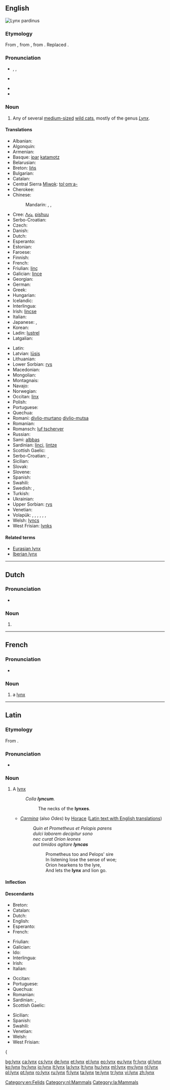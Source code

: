 {{also|Lynx}}
==English==

[[Image:Linces12.jpg|thumb|''Lynx pardinus'']]
{{wikipedia}}

===Etymology===
From {{etyl|enm}} {{term|lynx|lang=enm}}, from {{etyl|la}} {{term|lynx|lang=la}}, from {{etyl|grc}} {{term|λύγξ|lang=grc|sc=polytonic|tr=lunx}}. Replaced {{etyl|ang|-}} {{term|lox|lang=ang}}.

===Pronunciation===
* {{enPR|lĭngks}}, {{IPA|/lɪŋks/}}, {{X-SAMPA|/lINks/}}
* {{audio|en-us-lynx.ogg|Audio (US)}}

* {{homophones|links}}
* {{rhymes|ɪŋks}}

===Noun===
{{en-noun|es}}

# Any of several [[medium-sized]] [[wild cat]]s, mostly of the genus ''[[Lynx]]''.

====Translations====
{{rfc-tsort|duplicate language: Serbo-Croatian}}
{{trans-top|wild cat}}
* Albanian: {{t-|sq|rrëqebull}}
* Algonquin: {{tø|alq|pijiw}}
* Armenian: {{t+|hy|լուսան|tr=lusan}}
* Basque: [[ipar]] [[katamotz]]
* Belarusian: {{t-|be|рысь|f|tr=rys’}}
* Breton: [[lińs]]
* Bulgarian: {{t+|bg|рис|m|tr=ris|sc=Cyrl}}
* Catalan: {{t-|ca|linx|m}}
* Central Sierra [[Miwok]]: [[tolˑomˑa-]]
* Cherokee: {{t-|chr|ᎬᎮ|tr=gvhe|sc=Cher}}
* Chinese:
*: Mandarin: {{t|cmn|猞猁|tr=shēlì|sc=Hani}}, {{t|cmn|山貓|sc=Hani}}, {{t|cmn|山猫|tr=shānmāo|sc=Hani}}
* Cree: [[ᐱᔔ]], [[pishuu]]
* Serbo-Croatian: {{t-|sh|ris}}
* Czech: {{t+|cs|rys|m}}
* Danish: {{t-|da|los}}
* Dutch: {{t+|nl|lynx|m}}
* Esperanto: {{t-|eo|linko}}
* Estonian: {{t+|et|ilves}}
* Faroese: {{t-|fo|geypa}}
* Finnish: {{t+|fi|ilves}}
* French: {{t+|fr|lynx|m}}
* Friulian: [[linç]]
* Galician: [[lince#Galician|lince]] {{m}}
* Georgian: {{t-|ka|ფოცხვერი|tr=p'oc'xveri|sc=Geor}}
* German: {{t+|de|Luchs|m}}
* Greek: {{t+|el|λύγκας|m}}
* Hungarian: {{t+|hu|hiúz}}
* Icelandic: {{t-|is|gaupa|f}}
* Interlingua: {{t-|ia|lynce}}
* Irish: [[lincse]]
* Italian: {{t+|it|lince|f}}
* Japanese: {{t-|ja|ヤマネコ|tr=yamaneko|sc=Jpan}}, {{t-|ja|山猫|tr=やまねこ, yamaneko|sc=Jpan}}
* Korean: {{t-|ko|스라소니|tr=seurasoni|sc=Hang}}
* Ladin: [[lustrel]]<!--NOTE: do not put the taxonomical name in as the Latin translation-->
* Latgalian: {{tø|ltg|mežakačs|m}}
{{trans-mid}}
* Latin: {{t+|la|lynx|c}}
* Latvian: [[lūsis]]
* Lithuanian: {{t+|lt|lūšis}}
* Lower Sorbian: [[rys]]
* Macedonian: {{t+|mk|рис|m|tr=ris|sc=Cyrl}}
* Mongolian: {{t-|mn|шилүүс|tr=šilüüs|sc=Cyrl}}
* Montagnais: {{tø|moe|pishu}}
* Navajo: {{tø|nv|náshdóí łibáhígíí}}
* Norwegian: {{t+|no|gaupe}}
* Occitan: [[linx]] {{m}}
* Polish: {{t+|pl|ryś|f}}
* Portuguese: {{t+|pt|lince|m}}
* Quechua: {{t-|qu|linsi}}
* Romani: [[divlio-murtano]] {{m}} [[divlio-mutsa]] {{f}}
* Romanian: {{t+|ro|linx}}
* Romansch: [[luf tscherver]]
* Russian: {{t+|ru|рысь|f|tr=rys’|sc=Cyrl}}
* Sami: [[albbas]]
* Sardinian: [[linci]], [[lintze]]
* Scottish Gaelic: {{t-|gd|lioncs|m}}
* Serbo-Croatian: {{t-|sh|рис|m}}, {{t-|sh|ris|m}}
* Sicilian: {{t-|scn|linci}}
* Slovak: {{t-|sk|rys|m}}
* Slovene: {{t+|sl|ris|m}}
* Spanish: {{t+|es|lince|m}}
* Swahili: {{t-|sw|linksi}}
* Swedish: {{t+|sv|lo|c}}, {{t+|sv|lodjur|n}}
* Turkish: {{t+|tr|vaşak}}
* Ukrainian: {{t-|uk|рись|f|tr=rys’|sc=Cyrl}}
* Upper Sorbian: [[rys]]
* Venetian: {{tø|vec|lenze}}
* Volapük: {{qualifier|♂♀}} {{t+|vo|lünk}}, {{qualifier|♂}} {{t-|vo|hilünk}}, {{qualifier|♀}} {{t-|vo|jilünk}}, {{qualifier|♂♀ offspring, young}} {{t-|vo|lünkül}}, {{qualifier|♂ offspring}} {{t-|vo|hilünkül}}, {{qualifier|♀ offspring}} {{t-|vo|jilünkül}}, {{qualifier|older term}} {{t-|vo|luxaf}}
* Welsh: [[lyncs]]
* West Frisian: [[lynks]]
{{trans-bottom}}

====Related terms====
* [[Eurasian lynx]]
* [[Iberian lynx]]

[[Category:en:Felids]]

----

==Dutch==

===Pronunciation===
* {{audio|Nl-lynx.ogg|audio}}

===Noun===
{{nl-noun|m|lynxen|lynxje}}

# {{l|en|lynx}}

[[Category:nl:Mammals]]

----

==French==

===Pronunciation===
* {{audio|Fr-lynx.ogg|audio}}

===Noun===
{{fr-noun|m|pl=lynx}}

# a [[#Noun|lynx]]

----

==Latin==

===Etymology===
From {{etyl|grc|la}} {{term|λύγξ|tr=lunks|sc=Grek|lang=grc}}.

===Pronunciation===
* {{a|Classical}} {{IPA|/lʏnks/|lang=la}}

===Noun===
{{la-noun|lynx|lyncis|lyncis|c|third}}

# A [[lynx#English|lynx]]
#: ''Colla '''lyncum'''.''
#:: The necks of the '''lynxes'''.
#* ''[[w:Odes (Horace)|Carmina]]'' (also ''Odes'') by [[w:Horace|Horace]] ([http://www.perseus.tufts.edu/hopper/text?doc=Perseus:abo:phi,0893,001:2:13 Latin text with English translations])
#*: ''Quin et Prometheus et Pelopis parens''
#*: ''dulci laborem decipitur sono''
#*: ''nec curat Orion leones''
#*: ''aut timidos agitare '''lyncas'''''
#*:: Prometheus too and Pelops' sire
#*:: In listening lose the sense of woe;
#*:: Orion hearkens to the lyre,
#*:: And lets the '''lynx''' and lion go.

====Inflection====
{{la-decl-3rd|lynx|lynx|lync}}

====Descendants====
{{top4}}
* Breton: {{l|br|lińs}}
* Catalan: {{l|ca|linx}}
* Dutch: {{l|nl|lynx}}
* English: {{l|en|lynx}}
* Esperanto: {{l|eo|linko}}
* French: {{l|fr|lynx}}
{{mid4}}
* Friulian: {{l|fur|linç}}
* Galician: {{l|gl|lince}}
* Ido: {{l|io|linco}}
* Interlingua: {{l|ia|lynce}}
* Irish: {{l|ga|lincse}}
* Italian: {{l|it|lince}}
{{mid4}}
* Occitan: {{l|oc|linx}}
* Portuguese: {{l|pt|lince}}
* Quechua: {{l|qu|linsi}}
* Romanian: {{l|ro|linx}}
* Sardinian: {{l|sc|linci}}, {{l|sc|lintze}}
* Scottish Gaelic: {{l|gd|lioncs}}
{{mid4}}
* Sicilian: {{l|scn|linci}}
* Spanish: {{l|es|lince}}
* Swahili: {{l|sw|linksi}}
* Venetian: {{l|vec|lenze}}
* Welsh: {{l|cy|lyncs}}
* West Frisian: {{l|fy|lynks}}
{{{bottom}}

[[Category:la:Mammals]]

[[bg:lynx]]
[[ca:lynx]]
[[cs:lynx]]
[[de:lynx]]
[[et:lynx]]
[[el:lynx]]
[[eo:lynx]]
[[eu:lynx]]
[[fr:lynx]]
[[gl:lynx]]
[[ko:lynx]]
[[hy:lynx]]
[[io:lynx]]
[[it:lynx]]
[[la:lynx]]
[[lt:lynx]]
[[hu:lynx]]
[[ml:lynx]]
[[my:lynx]]
[[nl:lynx]]
[[pl:lynx]]
[[pt:lynx]]
[[ro:lynx]]
[[ru:lynx]]
[[fi:lynx]]
[[ta:lynx]]
[[te:lynx]]
[[tr:lynx]]
[[vi:lynx]]
[[zh:lynx]]